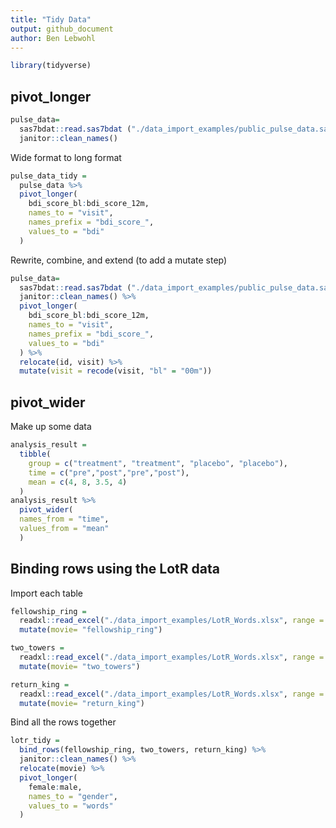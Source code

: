 ```yaml
---
title: "Tidy Data"
output: github_document
author: Ben Lebwohl
---
```


```r
library(tidyverse)
```

## pivot_longer

```r
pulse_data=
  sas7bdat::read.sas7bdat ("./data_import_examples/public_pulse_data.sas7bdat") %>%
  janitor::clean_names()
```

Wide format to long format

```r
pulse_data_tidy = 
  pulse_data %>% 
  pivot_longer(
    bdi_score_bl:bdi_score_12m, 
    names_to = "visit",
    names_prefix = "bdi_score_",
    values_to = "bdi"
  )
```

Rewrite, combine, and extend (to add a mutate step)

```r
pulse_data=
  sas7bdat::read.sas7bdat ("./data_import_examples/public_pulse_data.sas7bdat") %>%
  janitor::clean_names() %>%
  pivot_longer(
    bdi_score_bl:bdi_score_12m, 
    names_to = "visit",
    names_prefix = "bdi_score_",
    values_to = "bdi"
  ) %>%
  relocate(id, visit) %>%
  mutate(visit = recode(visit, "bl" = "00m"))

```

## pivot_wider

Make up some data

```r
analysis_result =
  tibble(
    group = c("treatment", "treatment", "placebo", "placebo"),
    time = c("pre","post","pre","post"),
    mean = c(4, 8, 3.5, 4)
  )
analysis_result %>% 
  pivot_wider(
  names_from = "time",
  values_from = "mean"
  )
```

## Binding rows using the LotR data

Import each table

```r
fellowship_ring = 
  readxl::read_excel("./data_import_examples/LotR_Words.xlsx", range = "B3:D6") %>% 
  mutate(movie= "fellowship_ring")

two_towers = 
  readxl::read_excel("./data_import_examples/LotR_Words.xlsx", range = "F3:H6") %>% 
  mutate(movie= "two_towers")

return_king = 
  readxl::read_excel("./data_import_examples/LotR_Words.xlsx", range = "J3:L6") %>% 
  mutate(movie= "return_king")
```

Bind all the rows together

```r
lotr_tidy =
  bind_rows(fellowship_ring, two_towers, return_king) %>% 
  janitor::clean_names() %>% 
  relocate(movie) %>% 
  pivot_longer(
    female:male,
    names_to = "gender",
    values_to = "words"
  )
  
```

